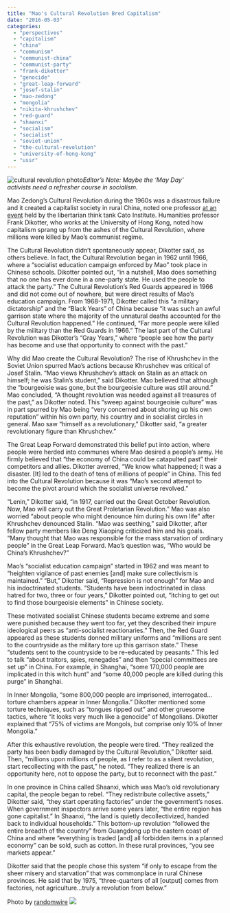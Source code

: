```yaml
---
title: "Mao's Cultural Revolution Bred Capitalism"
date: "2016-05-03"
categories: 
  - "perspectives"
  - "capitalism"
  - "china"
  - "communism"
  - "communist-china"
  - "communist-party"
  - "frank-dikotter"
  - "genocide"
  - "great-leap-forward"
  - "josef-stalin"
  - "mao-zedong"
  - "mongolia"
  - "nikita-khrushchev"
  - "red-guard"
  - "shaanxi"
  - "socialism"
  - "socialist"
  - "soviet-union"
  - "the-cultural-revolution"
  - "university-of-hong-kong"
  - "ussr"
---
```


![cultural revolution photo](https://www.academia.org/wp-content/uploads/2016/05/565924862_91359da4f2_m_cultural-revolution-1.jpg "China Cultural Revolution Poster by randomwire")_Editor's Note: Maybe the 'May Day' activists need a refresher course in socialism._

Mao Zedong’s Cultural Revolution during the 1960s was a disastrous failure and it created a capitalist society in rural China, noted one professor [at an event](http://www.cato.org/events/cultural-revolution-peoples-history-1962-1976?utm_source=Cato+Institute+Emails&utm_campaign=c515736040-Cato-event&utm_medium=email&utm_term=0_395878584c-c515736040-142592869&goal=0_395878584c-c515736040-142592869&mc_cid=c515736040&mc_eid=86117e7b73) held by the libertarian think tank Cato Institute. Humanities professor Frank Dikotter, who works at the University of Hong Kong, noted how capitalism sprang up from the ashes of the Cultural Revolution, where millions were killed by Mao’s communist regime.

The Cultural Revolution didn’t spontaneously appear, Dikotter said, as others believe. In fact, the Cultural Revolution began in 1962 until 1966, where a “socialist education campaign enforced by Mao” took place in Chinese schools. Dikotter pointed out, “in a nutshell, Mao does something that no one has ever done in a one-party state. He used the people to attack the party.” The Cultural Revolution’s Red Guards appeared in 1966 and did not come out of nowhere, but were direct results of Mao’s education campaign. From 1968-1971, Dikotter called this “a military dictatorship” and the “Black Years” of China because “it was such an awful garrison state where the majority of the unnatural deaths accounted for the Cultural Revolution happened.” He continued, “Far more people were killed by the military than the Red Guards in 1966.” The last part of the Cultural Revolution was Dikotter’s “Gray Years,” where “people see how the party has become and use that opportunity to connect with the past.”

Why did Mao create the Cultural Revolution? The rise of Khrushchev in the Soviet Union spurred Mao’s actions because Khrushchev was critical of Josef Stalin. “Mao views Khrushchev’s attack on Stalin as an attack on himself; he was Stalin’s student,” said Dikotter. Mao believed that although the “bourgeoisie was gone, but the bourgeoisie culture was still around.” Mao concluded, “A thought revolution was needed against all treasures of the past,” as Dikotter noted. This “sweep against bourgeoisie culture” was in part spurred by Mao being “very concerned about shoring up his own reputation” within his own party, his country and in socialist circles in general. Mao saw “himself as a revolutionary,” Dikotter said, “a greater revolutionary figure than Khrushchev.”

The Great Leap Forward demonstrated this belief put into action, where people were herded into communes where Mao desired a people’s army. He firmly believed that “the economy of China could be catapulted past” their competitors and allies. Dikotter averred, “We know what happened; it was a disaster. \[It\] led to the death of tens of millions of people” in China. This fed into the Cultural Revolution because it was “Mao’s second attempt to become the pivot around which the socialist universe revolved.”

“Lenin,” Dikotter said, “in 1917, carried out the Great October Revolution. Now, Mao will carry out the Great Proletarian Revolution.” Mao was also worried “about people who might denounce him during his own life” after Khrushchev denounced Stalin. “Mao was seething,” said Dikotter, after fellow party members like Deng Xiaoping criticized him and his goals. “Many thought that Mao was responsible for the mass starvation of ordinary people” in the Great Leap Forward. Mao’s question was, “Who would be China’s Khrushchev?”

Mao’s “socialist education campaign” started in 1962 and was meant to “heighten vigilance of past enemies \[and\] make sure collectivism is maintained.” “But,” Dikotter said, “Repression is not enough” for Mao and his indoctrinated students. “Students have been indoctrinated in class hatred for two, three or four years,” Dikotter pointed out, “itching to get out to find those bourgeoisie elements” in Chinese society.

These motivated socialist Chinese students became extreme and some were punished because they went too far, yet they described their impure ideological peers as “anti-socialist reactionaries.” Then, the Red Guard appeared as these students donned military uniforms and “millions are sent to the countryside as the military tore up this garrison state.” These “students sent to the countryside to be re-educated by peasants.” This led to talk “about traitors, spies, renegades” and then “special committees are set up” in China. For example, in Shanghai, “some 170,000 people are implicated in this witch hunt” and “some 40,000 people are killed during this purge” in Shanghai.

In Inner Mongolia, “some 800,000 people are imprisoned, interrogated…torture chambers appear in Inner Mongolia.” Dikotter mentioned some torture techniques, such as “tongues ripped out” and other gruesome tactics, where “it looks very much like a genocide” of Mongolians. Dikotter explained that “75% of victims are Mongols, but comprise only 10% of Inner Mongolia.”

After this exhaustive revolution, the people were tired. “They realized the party has been badly damaged by the Cultural Revolution,” Dikotter said. Then, “millions upon millions of people, as I refer to as a silent revolution, start recollecting with the past,” he noted. “They realized there is an opportunity here, not to oppose the party, but to reconnect with the past.”

In one province in China called Shaanxi, which was Mao’s old revolutionary capital, the people began to rebel. “They redistribute collective assets,” Dikotter said, “they start operating factories” under the government’s noses. When government inspectors arrive some years later, “the entire region has gone capitalist.” In Shaanxi, “the land is quietly decollectivized, handed back to individual households.” This bottom-up revolution “followed the entire breadth of the country” from Guangdong up the eastern coast of China and where “everything is traded \[and\] all forbidden items in a planned economy” can be sold, such as cotton. In these rural provinces, “you see markets appear.”

Dikotter said that the people chose this system “if only to escape from the sheer misery and starvation” that was commonplace in rural Chinese provinces. He said that by 1975, “three-quarters of all \[output\] comes from factories, not agriculture…truly a revolution from below.”

Photo by [randomwire](http://www.flickr.com/photos/61683005@N00/565924862) [![](https://www.academia.org/wp-content/plugins/wp-inject/images/cc.png)](http://creativecommons.org/licenses/by-nc-sa/2.0/ "Attribution-NonCommercial-ShareAlike License")
